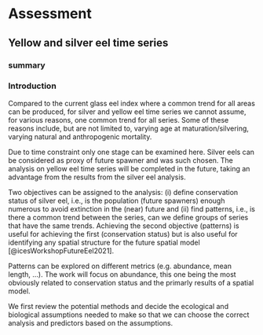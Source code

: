 # Assessment

## Yellow and silver eel time series

### summary

### Introduction

Compared to the current glass eel index where a common trend for all areas can be produced, for silver and yellow eel time series we cannot assume, for various reasons, one common trend for all series. Some of these reasons include, but are not limited to, varying age at maturation/silvering, varying natural and anthropogenic mortality.

Due to time constraint only one stage can be examined here. Silver eels can be considered as proxy of future spawner and was such chosen. The analysis on yellow eel time series will be completed in the future, taking an advantage from the results from the silver eel analysis.

Two objectives can be assigned to the analysis: (i) define conservation status of silver eel, i.e., is the population (future spawners) enough numerous to avoid extinction in the (near) future and (ii) find patterns, i.e., is there a common trend between the series, can we define groups of series that have the same trends.
Achieving the second objective (patterns) is useful for achieving the first (conservation status) but is also useful for identifying any spatial structure for the future spatial model [@icesWorkshopFutureEel2021].

Patterns can be explored on different metrics (e.g. abundance, mean length, ...). The work will focus on abundance, this one being the most obviously related to conservation status and the primarly results of a spatial model.

We first review the potential methods and decide the ecological and biological assumptions needed to make so that we can choose the correct analysis and predictors based on the assumptions.
